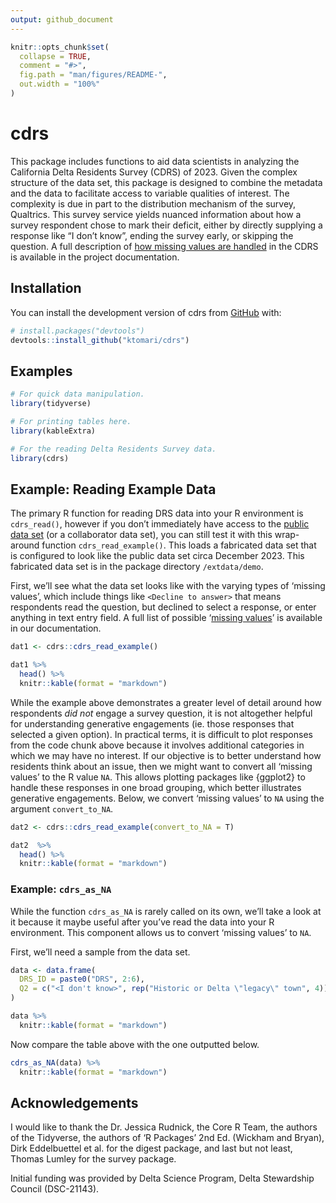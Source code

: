 ```yaml
---
output: github_document
---
```


<!-- README.md is generated from README.Rmd. Please edit that file -->

```r
knitr::opts_chunk$set(
  collapse = TRUE,
  comment = "#>",
  fig.path = "man/figures/README-",
  out.width = "100%"
)
```

# cdrs

<!-- badges: start -->
<!-- badges: end -->

This package includes functions to aid data scientists in analyzing the California Delta Residents Survey (CDRS) of 2023. Given the complex structure of the data set, this package is designed to combine the metadata and the data to facilitate access to variable qualities of interest. The complexity is due in part to the distribution mechanism of the survey, Qualtrics. This survey service yields nuanced information about how a survey respondent chose to mark their deficit, either by directly supplying a response like "I don't know", ending the survey early, or skipping the question. A full description of [how missing values are handled](https://ktomari.github.io/DeltaResidentsSurvey/doc_missing_and_ordinal.html) in the CDRS is available in the project documentation.

## Installation

You can install the development version of cdrs from [GitHub](https://github.com/) with:

``` r
# install.packages("devtools")
devtools::install_github("ktomari/cdrs")
```

## Examples

```r
# For quick data manipulation.
library(tidyverse)

# For printing tables here.
library(kableExtra)

# For the reading Delta Residents Survey data.
library(cdrs)
```

## Example: Reading Example Data

The primary R function for reading DRS data into your R environment is `cdrs_read()`, however if you don't immediately have access to the [public data set](https://doi.org/10.3886/E195447V1) (or a collaborator data set), you can still test it with this wrap-around function `cdrs_read_example()`. This loads a fabricated data set that is configured to look like the public data set circa December 2023. This fabricated data set is in the package directory `/extdata/demo`.

First, we'll see what the data set looks like with the varying types of 'missing values', which include things like `<Decline to answer>` that means respondents read the question, but declined to select a response, or enter anything in text entry field. A full list of possible '[missing values](https://ktomari.github.io/DeltaResidentsSurvey/doc_missing_and_ordinal.html#the-schema-of-the-drs-data-product)' is available in our documentation.

```r
dat1 <- cdrs::cdrs_read_example()

dat1 %>%
  head() %>%
  knitr::kable(format = "markdown")
```

While the example above demonstrates a greater level of detail around how respondents *did not* engage a survey question, it is not altogether helpful for understanding generative engagements (ie. those responses that selected a given option). In practical terms, it is difficult to plot responses from the code chunk above because it involves additional categories in which we may have no interest. If our objective is to better understand how residents think about an issue, then we might want to convert all 'missing values' to the R value `NA`. This allows plotting packages like {ggplot2} to handle these responses in one broad grouping, which better illustrates generative engagements. Below, we convert 'missing values' to `NA` using the argument `convert_to_NA`.

```r
dat2 <- cdrs::cdrs_read_example(convert_to_NA = T)

dat2  %>%
  head() %>%
  knitr::kable(format = "markdown")
```

### Example: `cdrs_as_NA`

While the function `cdrs_as_NA` is rarely called on its own, we'll take a look at it because it maybe useful after you've read the data into your R environment. This component allows us to convert 'missing values' to `NA`.

First, we'll need a sample from the data set.

```r
data <- data.frame(
  DRS_ID = paste0("DRS", 2:6),
  Q2 = c("<I don't know>", rep("Historic or Delta \"legacy\" town", 4))
)

data %>%
  knitr::kable(format = "markdown")
```

Now compare the table above with the one outputted below.

```r
cdrs_as_NA(data) %>%
  knitr::kable(format = "markdown")
```


## Acknowledgements

I would like to thank the Dr. Jessica Rudnick, the Core R Team, the authors of the Tidyverse, the authors of 'R Packages' 2nd Ed. (Wickham and Bryan), Dirk Eddelbuettel et al. for the digest package, and last but not least, Thomas Lumley for the survey package.

Initial funding was provided by Delta Science Program, Delta Stewardship Council (DSC-21143).

